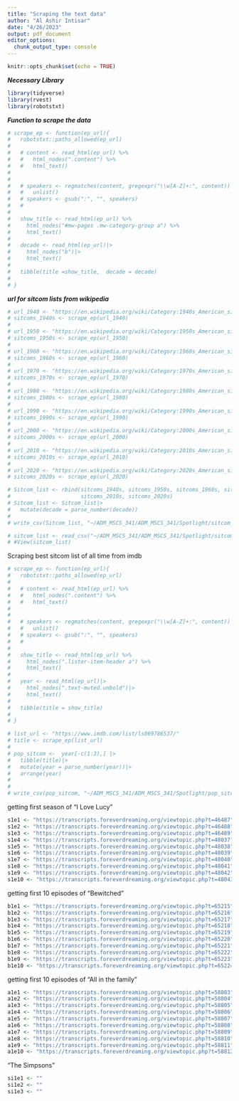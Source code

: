 ```yaml
---
title: "Scraping the text data"
author: "Al Ashir Intisar"
date: "4/26/2023"
output: pdf_document
editor_options: 
  chunk_output_type: console
---
```


```r
knitr::opts_chunk$set(echo = TRUE)
```

***Necessary Library***

```r
library(tidyverse)
library(rvest)
library(robotstxt)
```


***Function to scrape the data***

```r
# scrape_ep <- function(ep_url){
#   robotstxt::paths_allowed(ep_url) 
#   
#   # content <- read_html(ep_url) %>%
#   #   html_nodes(".content") %>%
#   #   html_text()
# 
# 
#   # speakers <- regmatches(content, gregexpr("\\w[A-Z]+:", content))|>
#   #   unlist()
#   # speakers <- gsub(":", "", speakers)
#   # 
# 
#   show_title <- read_html(ep_url) %>%
#     html_nodes("#mw-pages .mw-category-group a") %>%
#     html_text()
#   
#   decade <- read_html(ep_url)|>
#     html_nodes("b")|>
#     html_text()
# 
#   tibble(title =show_title,  decade = decade)
#   
# }
```


***url for sitcom lists from wikipedia***

```r
# url_1940 <- "https://en.wikipedia.org/wiki/Category:1940s_American_sitcoms"
# sitcoms_1940s <- scrape_ep(url_1940)
# 
# url_1950 <- "https://en.wikipedia.org/wiki/Category:1950s_American_sitcoms"
# sitcoms_1950s <- scrape_ep(url_1950)
# 
# url_1960 <- "https://en.wikipedia.org/wiki/Category:1960s_American_sitcoms"
# sitcoms_1960s <- scrape_ep(url_1960)
# 
# url_1970 <- "https://en.wikipedia.org/wiki/Category:1970s_American_sitcoms"
# sitcoms_1970s <- scrape_ep(url_1970)
# 
# url_1980 <- "https://en.wikipedia.org/wiki/Category:1980s_American_sitcoms"
# sitcoms_1980s <- scrape_ep(url_1980)
# 
# url_1990 <- "https://en.wikipedia.org/wiki/Category:1990s_American_sitcoms"
# sitcoms_1990s <- scrape_ep(url_1990)
# 
# url_2000 <- "https://en.wikipedia.org/wiki/Category:2000s_American_sitcoms"
# sitcoms_2000s <- scrape_ep(url_2000)
# 
# url_2010 <- "https://en.wikipedia.org/wiki/Category:2010s_American_sitcoms"
# sitcoms_2010s <- scrape_ep(url_2010)
# 
# url_2020 <- "https://en.wikipedia.org/wiki/Category:2020s_American_sitcoms"
# sitcoms_2020s <- scrape_ep(url_2020)

```


```r
# Sitcom_list <- rbind(sitcoms_1940s, sitcoms_1950s, sitcoms_1960s, sitcoms_1970s, sitcoms_1980s, sitcoms_1990s, sitcoms_2000s, 
#                      sitcoms_2010s, sitcoms_2020s)
# Sitcom_list <- Sitcom_list|>
#   mutate(decade = parse_number(decade))
# 
# write_csv(Sitcom_list, "~/ADM_MSCS_341/ADM_MSCS_341/Spotlight/sitcom_list.csv")
```


```r

# sitcom_list <- read_csv("~/ADM_MSCS_341/ADM_MSCS_341/Spotlight/sitcom_list.csv")
# #View(sitcom_list)

```

Scraping best sitcom list of all time from imdb

```r

# scrape_ep <- function(ep_url){
#   robotstxt::paths_allowed(ep_url)
# 
#   # content <- read_html(ep_url) %>%
#   #   html_nodes(".content") %>%
#   #   html_text()
# 
# 
#   # speakers <- regmatches(content, gregexpr("\\w[A-Z]+:", content))|>
#   #   unlist()
#   # speakers <- gsub(":", "", speakers)
#   #
# 
#   show_title <- read_html(ep_url) %>%
#     html_nodes(".lister-item-header a") %>%
#     html_text()
# 
#   year <- read_html(ep_url)|>
#     html_nodes(".text-muted.unbold")|>
#     html_text()
# 
#   tibble(title = show_title)
# 
# }
```


```r
# list_url <- "https://www.imdb.com/list/ls069786537/"
# title <- scrape_ep(list_url)
# 
# pop_sitcom <-  year[-c(1:3),] |>
#   tibble(title)|>
#   mutate(year = parse_number(year))|>
#   arrange(year)
# 
# 
# write_csv(pop_sitcom, "~/ADM_MSCS_341/ADM_MSCS_341/Spotlight/pop_sitcom.csv")
```


getting first season of "I Love Lucy"

```r
s1e1 <- "https://transcripts.foreverdreaming.org/viewtopic.php?t=46487"
s1e2 <- "https://transcripts.foreverdreaming.org/viewtopic.php?t=46488"
s1e3 <- "https://transcripts.foreverdreaming.org/viewtopic.php?t=46489"
s1e4 <- "https://transcripts.foreverdreaming.org/viewtopic.php?t=48037"
s1e5 <- "https://transcripts.foreverdreaming.org/viewtopic.php?t=48038"
s1e6 <- "https://transcripts.foreverdreaming.org/viewtopic.php?t=48039"
s1e7 <- "https://transcripts.foreverdreaming.org/viewtopic.php?t=48040"
s1e8 <- "https://transcripts.foreverdreaming.org/viewtopic.php?t=48041"
s1e9 <- "https://transcripts.foreverdreaming.org/viewtopic.php?t=48042"
s1e10 <- "https://transcripts.foreverdreaming.org/viewtopic.php?t=48043"

```

getting first 10 episodes of "Bewitched"

```r
b1e1 <- "https://transcripts.foreverdreaming.org/viewtopic.php?t=65215"
b1e2 <- "https://transcripts.foreverdreaming.org/viewtopic.php?t=65216"
b1e3 <- "https://transcripts.foreverdreaming.org/viewtopic.php?t=65217"
b1e4 <- "https://transcripts.foreverdreaming.org/viewtopic.php?t=65218"
b1e5 <- "https://transcripts.foreverdreaming.org/viewtopic.php?t=65219"
b1e6 <- "https://transcripts.foreverdreaming.org/viewtopic.php?t=65220"
b1e7 <- "https://transcripts.foreverdreaming.org/viewtopic.php?t=65221"
b1e8 <- "https://transcripts.foreverdreaming.org/viewtopic.php?t=65222"
b1e9 <- "https://transcripts.foreverdreaming.org/viewtopic.php?t=65223"
b1e10 <- "https://transcripts.foreverdreaming.org/viewtopic.php?t=65224"

```

getting first 10 episodes of "All in the family"


```r
a1e1 <- "https://transcripts.foreverdreaming.org/viewtopic.php?t=58803"
a1e2 <- "https://transcripts.foreverdreaming.org/viewtopic.php?t=58804"
a1e3 <- "https://transcripts.foreverdreaming.org/viewtopic.php?t=58805"
a1e4 <- "https://transcripts.foreverdreaming.org/viewtopic.php?t=58806"
a1e5 <- "https://transcripts.foreverdreaming.org/viewtopic.php?t=58807"
a1e6 <- "https://transcripts.foreverdreaming.org/viewtopic.php?t=58808"
a1e7 <- "https://transcripts.foreverdreaming.org/viewtopic.php?t=58809"
a1e8 <- "https://transcripts.foreverdreaming.org/viewtopic.php?t=58810"
a1e9 <- "https://transcripts.foreverdreaming.org/viewtopic.php?t=58811"
a1e10 <- "https://transcripts.foreverdreaming.org/viewtopic.php?t=58812"

```


"The Simpsons"

```r
si1e1 <- ""
si1e2 <- ""
si1e3 <- ""

```

